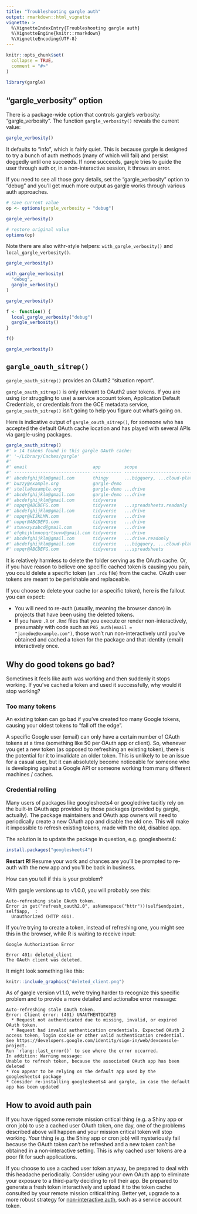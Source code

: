 ```yaml
---
title: "Troubleshooting gargle auth"
output: rmarkdown::html_vignette
vignette: >
  %\VignetteIndexEntry{Troubleshooting gargle auth}
  %\VignetteEngine{knitr::rmarkdown}
  %\VignetteEncoding{UTF-8}
---
```


```r
knitr::opts_chunk$set(
  collapse = TRUE,
  comment = "#>"
)
```

```r
library(gargle)
```

## "gargle_verbosity" option

There is a package-wide option that controls gargle's verbosity: "gargle_verbosity". The function `gargle_verbosity()` reveals the current value:

```r
gargle_verbosity()
```

It defaults to "info", which is fairly quiet.
This is because gargle is designed to try a bunch of auth methods (many of which will fail) and persist doggedly until one succeeds.
If none succeeds, gargle tries to guide the user through auth or, in a non-interactive session, it throws an error.

If you need to see all those gory details, set the "gargle_verbosity" option to "debug" and you'll get much more output as gargle works through various auth approaches.

```r
# save current value
op <- options(gargle_verbosity = "debug")

gargle_verbosity()

# restore original value
options(op)
```

Note there are also withr-style helpers: `with_gargle_verbosity()` and `local_gargle_verbosity()`.

```r
gargle_verbosity()

with_gargle_verbosity(
  "debug",
  gargle_verbosity()
)

gargle_verbosity()

f <- function() {
  local_gargle_verbosity("debug")
  gargle_verbosity()
}

f()

gargle_verbosity()
```

## `gargle_oauth_sitrep()`

`gargle_oauth_sitrep()` provides an OAuth2 "situation report".

`gargle_oauth_sitrep()` is only relevant to OAuth2 user tokens. If you are using (or struggling to use) a service account token, Application Default Credentials, or credentials from the GCE metadata service, `gargle_oauth_sitrep()` isn't going to help you figure out what's going on.

Here is indicative output of `gargle_oauth_sitrep()`, for someone who has accepted the default OAuth cache location and has played with several APIs via gargle-using packages.

```r
gargle_oauth_sitrep()
#' > 14 tokens found in this gargle OAuth cache:
#' '~/Library/Caches/gargle'
#' 
#' email                         app         scope                          hash...   
#' ----------------------------- ----------- ------------------------------ ----------
#' abcdefghijklm@gmail.com       thingy      ...bigquery, ...cloud-platform 128f9cc...
#' buzzy@example.org             gargle-demo                                15acf95...
#' stella@example.org            gargle-demo ...drive                       4281945...
#' abcdefghijklm@gmail.com       gargle-demo ...drive                       48e7e76...
#' abcdefghijklm@gmail.com       tidyverse                                  69a7353...
#' nopqr@ABCDEFG.com             tidyverse   ...spreadsheets.readonly       86a70b9...
#' abcdefghijklm@gmail.com       tidyverse   ...drive                       d9443db...
#' nopqr@HIJKLMN.com             tidyverse   ...drive                       d9443db...
#' nopqr@ABCDEFG.com             tidyverse   ...drive                       d9443db...
#' stuvwzyzabcd@gmail.com        tidyverse   ...drive                       d9443db...
#' efghijklmnopqrtsuvw@gmail.com tidyverse   ...drive                       d9443db...
#' abcdefghijklm@gmail.com       tidyverse   ...drive.readonly              ecd11fa...
#' abcdefghijklm@gmail.com       tidyverse   ...bigquery, ...cloud-platform ece63f4...
#' nopqr@ABCDEFG.com             tidyverse   ...spreadsheets                f178dd8...
```

It is relatively harmless to delete the folder serving as the OAuth cache. Or, if you have reason to believe one specific cached token is causing you pain, you could delete a specific token (an `.rds` file) from the cache. OAuth user tokens are meant to be perishable and replaceable.

If you choose to delete your cache (or a specific token), here is the fallout you can expect:

  * You will need to re-auth (usually, meaning the browser dance) in projects
    that have been using the deleted tokens.
  * If you have `.R` or `.Rmd` files that you execute or render
    non-interactively, presumably with code such as
    `PKG_auth(email = "janedoe@example.com")`, those won't run non-interactively
    until you've obtained and cached a token for the package and that
    identity (email) interactively once.

## Why do good tokens go bad?

Sometimes it feels like auth was working and then suddenly it stops working.
If you've cached a token and used it successfully, why would it stop working?

### Too many tokens

An existing token can go bad if you've created too many Google tokens, causing your oldest tokens to "fall off the edge".

A specific Google user (email) can only have a certain number of OAuth tokens at a time (something like 50 per OAuth app or client).
So, whenever you get a new token (as opposed to refreshing an existing token), there is the potential for it to invalidate an older token.
This is unlikely to be an issue for a casual user, but it can absolutely become noticeable for someone who is developing against a Google API or someone working from many different machines / caches.

### Credential rolling

Many users of packages like googlesheets4 or googledrive tacitly rely on the built-in OAuth app provided by those packages (provided by gargle, actually).
The package maintainers and OAuth app owners will need to periodically create a new OAuth app and disable the old one.
This will make it impossible to refresh existing tokens, made with the old, disabled app.

The solution is to update the package in question, e.g. googlesheets4:


```r
install.packages("googlesheets4")
```

**Restart R!**
Resume your work and chances are you'll be prompted to re-auth with the new app
and you'll be back in business.

How can you tell if this is your problem?

With gargle versions up to v1.0.0, you will probably see this:

```
Auto-refreshing stale OAuth token.
Error in get("refresh_oauth2.0", asNamespace("httr"))(self$endpoint, self$app,  :
  Unauthorized (HTTP 401).
```

If you're trying to create a token, instead of refreshing one, you might see this in the browser, while R is waiting to receive input:

```
Google Authorization Error

Error 401: deleted_client
The OAuth client was deleted.
```

It might look something like this:

```r
knitr::include_graphics("deleted_client.png")
```

As of gargle version v1.1.0, we're trying harder to recognize this specific problem and to provide a more detailed and actionalbe error message:

```
Auto-refreshing stale OAuth token.
Error: Client error: (401) UNAUTHENTICATED
  * Request not authenticated due to missing, invalid, or expired OAuth token.
  * Request had invalid authentication credentials. Expected OAuth 2 access token, login cookie or other valid authentication credential. See https://developers.google.com/identity/sign-in/web/devconsole-project.
Run `rlang::last_error()` to see where the error occurred.
In addition: Warning message:
Unable to refresh token, because the associated OAuth app has been deleted
* You appear to be relying on the default app used by the googlesheets4 package
* Consider re-installing googlesheets4 and gargle, in case the default app has been updated
```

## How to avoid auth pain
 
If you have rigged some remote mission critical thing (e.g. a Shiny app or cron job) to use a cached user OAuth token, one day, one of the problems described above will happen and your mission critical token will stop working.
Your thing (e.g. the Shiny app or cron job) will mysteriously fail because the OAuth token can't be refreshed and a new token can't be obtained in a non-interactive setting.
This is why cached user tokens are a poor fit for such applications.

If you choose to use a cached user token anyway, be prepared to deal with this
headache periodically.
Consider using your own OAuth app to eliminate your exposure to a third-party deciding to roll their app.
Be prepared to generate a fresh token interactively and upload it to the token cache consulted by your remote mission critical thing.
Better yet, upgrade to a more robust strategy for [non-interactive auth](https://gargle.r-lib.org/articles/non-interactive-auth.html), such as a service account token.
